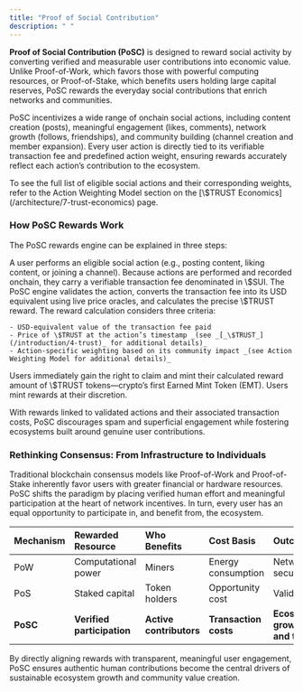```yaml
---
title: "Proof of Social Contribution"
description: " "
---
```


**Proof of Social Contribution (PoSC)** is designed to reward social activity by converting verified and measurable user contributions into economic value. Unlike Proof-of-Work, which favors those with powerful computing resources, or Proof-of-Stake, which benefits users holding large capital reserves, PoSC rewards the everyday social contributions that enrich networks and communities.

PoSC incentivizes a wide range of onchain social actions, including content creation (posts), meaningful engagement (likes, comments), network growth (follows, friendships), and community building (channel creation and member expansion). Every user action is directly tied to its verifiable transaction fee and predefined action weight, ensuring rewards accurately reflect each action’s contribution to the ecosystem.

<Info>
  To see the full list of eligible social actions and their corresponding weights, refer to the Action Weighting Model section on the [\$TRUST Economics](/architecture/7-trust-economics) page.
</Info>

### How PoSC Rewards Work

The PoSC rewards engine can be explained in three steps:

<Steps>
  <Step title="User Action (Onchain)" iconType="solid">
    A user performs an eligible social action (e.g., posting content, liking content, or joining a channel). Because actions are performed and recorded onchain, they carry a verifiable transaction fee denominated in \$SUI.
  </Step>
  <Step title="Reward Calculation (PoSC Evaluation)">
    The PoSC engine validates the action, converts the transaction fee into its USD equivalent using live price oracles, and calculates the precise \$TRUST reward. The reward calculation considers three criteria:

    - USD-equivalent value of the transaction fee paid
    - Price of \$TRUST at the action’s timestamp _(see _[_\$TRUST_](/introduction/4-trust)_ for additional details)_
    - Action-specific weighting based on its community impact _(see Action Weighting Model for additional details)_
  </Step>
  <Step title="Minting Rewards">
    Users immediately gain the right to claim and mint their calculated reward amount of \$TRUST tokens—crypto’s first Earned Mint Token (EMT). Users mint rewards at their discretion.
  </Step>
</Steps>

With rewards linked to validated actions and their associated transaction costs, PoSC discourages spam and superficial engagement while fostering ecosystems built around genuine user contributions.

### Rethinking Consensus: From Infrastructure to Individuals

Traditional blockchain consensus models like Proof-of-Work and Proof-of-Stake inherently favor users with greater financial or hardware resources. PoSC shifts the paradigm by placing verified human effort and meaningful participation at the heart of network incentives. In turn, every user has an equal opportunity to participate in, and benefit from, the ecosystem.

| Mechanism | Rewarded Resource          | Who Benefits            | Cost Basis            | Outcome                        |
| :-------- | :------------------------- | :---------------------- | :-------------------- | :----------------------------- |
| PoW       | Computational power        | Miners                  | Energy consumption    | Network security               |
| PoS       | Staked capital             | Token holders           | Opportunity cost      | Validation                     |
| **PoSC**  | **Verified participation** | **Active contributors** | **Transaction costs** | **Ecosystem growth and trust** |

By directly aligning rewards with transparent, meaningful user engagement, PoSC ensures authentic human contributions become the central drivers of sustainable ecosystem growth and community value creation.